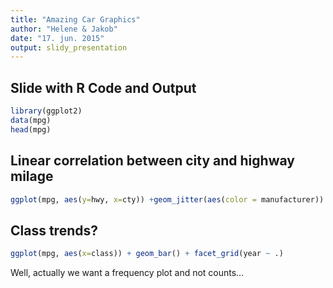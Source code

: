 ```yaml
---
title: "Amazing Car Graphics"
author: "Helene & Jakob"
date: "17. jun. 2015"
output: slidy_presentation
---
```



## Slide with R Code and Output

```r
library(ggplot2)
data(mpg)
head(mpg)
```

## Linear correlation between city and highway milage

```r
ggplot(mpg, aes(y=hwy, x=cty)) +geom_jitter(aes(color = manufacturer)) +geom_smooth(method ="lm") #+coord_cartesian() +scale_color_gradient() #+theme_bw()
```

## Class trends?

```r
ggplot(mpg, aes(x=class)) + geom_bar() + facet_grid(year ~ .)
```

Well, actually we want a frequency plot and not counts...

